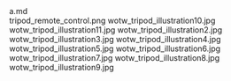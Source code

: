     
<div className="w-full md:max-w-[80rem] float-right italic">
	<MD_a_md />
	a.md
</div>
<PopImage className="sm:float-right m-auto sm:m-1 sm:ml-4" src={PNG_tripod_remote_control_png} width={384} alt="tripod_remote_control.png">
	tripod_remote_control.png
</PopImage>
<PopImage className="sm:float-left m-auto sm:m-1 sm:mr-4" src={JPG_wotw_tripod_illustration10_jpg} width={384} alt="wotw_tripod_illustration10.jpg">
	wotw_tripod_illustration10.jpg
</PopImage>
<PopImage className="sm:float-right m-auto sm:m-1 sm:ml-4" src={JPG_wotw_tripod_illustration11_jpg} width={384} alt="wotw_tripod_illustration11.jpg">
	wotw_tripod_illustration11.jpg
</PopImage>
<PopImage className="sm:float-left m-auto sm:m-1 sm:mr-4" src={JPG_wotw_tripod_illustration2_jpg} width={384} alt="wotw_tripod_illustration2.jpg">
	wotw_tripod_illustration2.jpg
</PopImage>
<PopImage className="sm:float-right m-auto sm:m-1 sm:ml-4" src={JPG_wotw_tripod_illustration3_jpg} width={384} alt="wotw_tripod_illustration3.jpg">
	wotw_tripod_illustration3.jpg
</PopImage>
<PopImage className="sm:float-left m-auto sm:m-1 sm:mr-4" src={JPG_wotw_tripod_illustration4_jpg} width={384} alt="wotw_tripod_illustration4.jpg">
	wotw_tripod_illustration4.jpg
</PopImage>
<PopImage className="sm:float-right m-auto sm:m-1 sm:ml-4" src={JPG_wotw_tripod_illustration5_jpg} width={384} alt="wotw_tripod_illustration5.jpg">
	wotw_tripod_illustration5.jpg
</PopImage>
<PopImage className="sm:float-left m-auto sm:m-1 sm:mr-4" src={JPG_wotw_tripod_illustration6_jpg} width={384} alt="wotw_tripod_illustration6.jpg">
	wotw_tripod_illustration6.jpg
</PopImage>
<PopImage className="sm:float-right m-auto sm:m-1 sm:ml-4" src={JPG_wotw_tripod_illustration7_jpg} width={384} alt="wotw_tripod_illustration7.jpg">
	wotw_tripod_illustration7.jpg
</PopImage>
<PopImage className="sm:float-left m-auto sm:m-1 sm:mr-4" src={JPG_wotw_tripod_illustration8_jpg} width={384} alt="wotw_tripod_illustration8.jpg">
	wotw_tripod_illustration8.jpg
</PopImage>
<PopImage className="sm:float-right m-auto sm:m-1 sm:ml-4" src={JPG_wotw_tripod_illustration9_jpg} width={384} alt="wotw_tripod_illustration9.jpg">
	wotw_tripod_illustration9.jpg
</PopImage>
